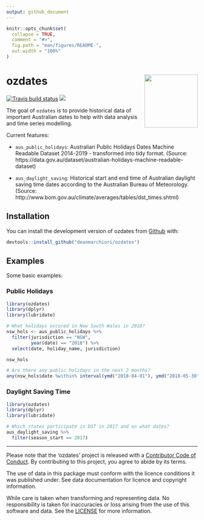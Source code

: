 ```yaml
---
output: github_document
---
```


<!-- README.md is generated from README.Rmd. Please edit that file -->

```r
knitr::opts_chunk$set(
  collapse = TRUE,
  comment = "#>",
  fig.path = "man/figures/README-",
  out.width = "100%"
)
```
# ozdates <img src="man/figures/ozdates_hex.png" align="right" width="140" />

[![Travis build status](https://travis-ci.org/deanmarchiori/ozdates.svg?branch=master)](https://travis-ci.org/deanmarchiori/ozdates)   ![](https://img.shields.io/badge/lifecycle-experimental-orange.svg) 

The goal of `ozdates` is to provide historical data of important Australian dates to help with data analysis and time series modelling.  

Current features:  

* `aus_public_holidays`: Australian Public Holidays Dates Machine Readable Dataset 2014-2019 - transformed into tidy format. (Source: https://data.gov.au/dataset/australian-holidays-machine-readable-dataset)  

* `aus_daylight_saving`: Historical start and end time of Australian daylight saving time dates according to the Australian Bureau of Meteorology. (Source: http://www.bom.gov.au/climate/averages/tables/dst_times.shtml)  

## Installation

You can install the development version of ozdates from [Github](https://github.com/deanmarchiori/ozdates) with:

``` r
devtools::install_github("deanmarchiori/ozdates")
```

## Examples

Some basic examples:  

### Public Holidays

```r
library(ozdates)
library(dplyr)
library(lubridate)

# What holidays occured in New South Wales in 2018?
nsw_hols <- aus_public_holidays %>% 
  filter(jurisdiction == "NSW",
         year(date) == "2018") %>% 
  select(date, holiday_name, jurisdiction)

nsw_hols

# Are there any public holidays in the next 2 months?
any(nsw_hols$date %within% interval(ymd("2018-04-01"), ymd("2018-05-30")))
```

### Daylight Saving Time  

```r
library(ozdates)
library(dplyr)
library(lubridate)

# Which states participate in DST in 2017 and on what dates?
aus_daylight_saving %>% 
  filter(season_start == 2017)

```

-----

Please note that the 'ozdates' project is released with a [Contributor Code of Conduct](CODE_OF_CONDUCT.md). By contributing to this project, you agree to abide by its terms.     

The use of data in this package must conform with the licence conditions it was published under. See data documentation for licence and copyright information.   

While care is taken when transforming and representing data. No responsibility is taken for inaccuracies or loss arising from the use of this software and data. See the [LICENSE](LICENSE.md) for more information.  

